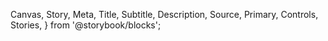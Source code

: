 
  Canvas,
  Story,
  Meta,
  Title,
  Subtitle,
  Description,
  Source,
  Primary,
  Controls,
  Stories,
} from '@storybook/blocks';


<Meta isTemplate />

<Title />
<Description />
<br />
<br />

## Varianter

Bruk property "variant" for å velge variant.
{' '}

{' '}

<div class="container">
  <span class="elem">
    <Canvas of={NveBadgeStories.Primary} />
  </span>
  <span class="elem">
    <Canvas of={NveBadgeStories.Neutral} />
  </span>
  <span class="elem">
    <Canvas of={NveBadgeStories.Success} />
  </span>
  <span class="elem">
    <Canvas of={NveBadgeStories.Warning} />
  </span>
  <span class="elem">
    <Canvas of={NveBadgeStories.Danger} />
  </span>
</div>

## Størrelse

Bruk property "size" for å velge størrelse.
{' '}

{' '}

<div class="container">
  <span class="elem">
    <Canvas of={NveBadgeStories.Small} />
  </span>
  <span class="elem">
    <Canvas of={NveBadgeStories.Medium} />
  </span>
  <span class="elem">
    <Canvas of={NveBadgeStories.Large} />
  </span>
</div>

## Low

Bruk property "low" for å gjøre badge mildere.
{' '}

{' '}

<div class="container">
  <span class="elem">
    <Canvas of={NveBadgeStories.Warning} />
  </span>
  <span class="elem">
    <Canvas of={NveBadgeStories.Lowwarning} />
  </span>
  <span class="elem">
    <Canvas of={NveBadgeStories.Success} />
  </span>
  <span class="elem">
    <Canvas of={NveBadgeStories.Lowsuccess} />
  </span>
  <span class="elem">
    <Canvas of={NveBadgeStories.Danger} />
  </span>
  <span class="elem">
    <Canvas of={NveBadgeStories.Lowdanger} />
  </span>
</div>

## Parametere/Props

Her kan du se hvilke parametere (props) komponenten kan ta imot og se endringer i kode

<Primary />
<Controls />

